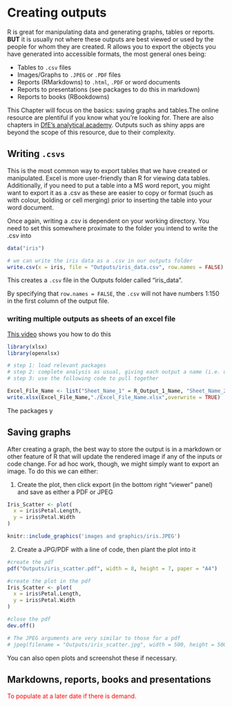 # Creating outputs

R is great for manipulating data and generating graphs, tables or reports. **BUT** it is usually not where these outputs are best viewed or used by the people for whom they are created. 
R allows you to export the objects you have generated into accessible formats, the most general ones being:

* Tables to `.csv` files
* Images/Graphs to `.JPEG` or `.PDF` files
* Reports (RMarkdowns) to `.html`, `.PDF` or word documents
* Reports to presentations (see packages to do this in markdown)
* Reports to books (RBookdowns)

This Chapter will focus on the basics: saving graphs and tables.The online resource are plentiful if you know what you're looking for. There are also chapters in [DfE's analytical academy](https://trello.com/b/QdDx3VmA/analytics-academy-an-r-training-course). Outputs such as shiny apps are beyond the scope of this resource, due to their complexity.


## Writing `.csvs`

This is the most common way to export tables that we have created or manipulated. Excel is more user-friendly than R for viewing data tables. 
Additionally, if you need to put a table into a MS word report, you might want to export it as a .csv as these are easier to copy or format (such as with colour, bolding or cell merging) prior to inserting the table into your word document.

Once again, writing a .csv is dependent on your working directory. You need to set this somewhere proximate to the folder you intend to write the .csv into
```r
data("iris")

# we can write the iris data as a .csv in our outputs folder
write.csv(x = iris, file = "Outputs/iris_data.csv", row.names = FALSE)
```
This creates a `.csv` file in the Outputs folder called "iris_data".

By specifying that `row.names = FALSE`, the `.csv` will not have numbers 1:150 in the first column of the output file.

### writing multiple outputs as sheets of an excel file

[This video](https://www.youtube.com/watch?v=E0SLvyLYvoE) shows you how to do this


```r
library(xlsx)
library(openxlsx)

# step 1: load relevant packages
# step 2: complete analysis as usual, giving each output a name (i.e. using R_Output_1_Name <- )
# step 3: use the following code to pull together 

Excel_File_Name <- list("Sheet_Name_1" = R_Output_1_Name, "Sheet_Name_2" = R_Output_2_Name)
write.xlsx(Excel_File_Name,"./Excel_File_Name.xlsx",overwrite = TRUE)

```

The packages y

## Saving graphs

After creating a graph, the best way to store the output is in a markdown or other feature of R that will update the rendered image if any of the inputs or code change. For ad hoc work, though, we might simply want to export an image. To do this we can either:

1. Create the plot, then click export (in the bottom right "viewer" panel) and save as either a PDF or JPEG 

```r
Iris_Scatter <- plot(
  x = iris$Petal.Length,
  y = iris$Petal.Width
) 
```
```r
knitr::include_graphics('images and graphics/iris.JPEG')
```


2. Create a JPG/PDF with a line of code, then plant the plot into it 
```r
#create the pdf
pdf("Outputs/iris_scatter.pdf", width = 8, height = 7, paper = "A4") 

#create the plot in the pdf
Iris_Scatter <- plot(
  x = iris$Petal.Length,
  y = iris$Petal.Width
) 

#close the pdf
dev.off()

# The JPEG arguments are very similar to those for a pdf
# jpeg(filename = "Outputs/iris_scatter.jpg", width = 500, height = 500)

```

You can also open plots and screenshot these if necessary.


## Markdowns, reports, books and presentations 

<span style="color:red;"> 
To populate at a later date if there is demand. 
</span>


